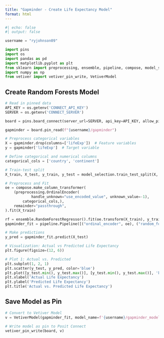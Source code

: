 ```yaml
---
title: "Gapminder - Create Life Expectancy Model"
format: html
---
```


```python
#| echo: false
#| output: false

username = "ryjohnson09"

import pins
import os
import pandas as pd
import matplotlib.pyplot as plt
from sklearn import preprocessing, ensemble, pipeline, compose, model_selection
import numpy as np
from vetiver import vetiver_pin_write, VetiverModel
```


## Create Random Forests Model

```python
# Read in pinned data
API_KEY = os.getenv('CONNECT_API_KEY')
SERVER = os.getenv('CONNECT_SERVER')

board = pins.board_connect(server_url=SERVER, api_key=API_KEY, allow_pickle_read=True)

gapminder = board.pin_read(f"{username}/gapminder")

# Preprocess categorical variables
X = gapminder.drop(columns=['lifeExp'])  # Feature variables
y = gapminder['lifeExp']  # Target variable

# Define categorical and numerical columns
categorical_cols = ['country', 'continent']

# Train-test split
X_train, X_test, y_train, y_test = model_selection.train_test_split(X, y, test_size=0.2)

# Preprocess and Fit
oe = compose.make_column_transformer(
    (preprocessing.OrdinalEncoder(
            handle_unknown="use_encoded_value", unknown_value=-1),
        categorical_cols,),
    remainder="passthrough",
).fit(X_train)

rf = ensemble.RandomForestRegressor().fit(oe.transform(X_train), y_train)
gapminder_fit = pipeline.Pipeline([("ordinal_encoder", oe), ("random_forest", rf)])

# Make predictions
y_pred = gapminder_fit.predict(X_test)

# Visualization: Actual vs Predicted Life Expectancy
plt.figure(figsize=(12, 6))

# Plot 1: Actual vs. Predicted
plt.subplot(1, 2, 1)
plt.scatter(y_test, y_pred, color='blue')
plt.plot([y_test.min(), y_test.max()], [y_test.min(), y_test.max()], 'k--', lw=2)
plt.xlabel('Actual Life Expectancy')
plt.ylabel('Predicted Life Expectancy')
plt.title('Actual vs. Predicted Life Expectancy')
```

## Save Model as Pin

```python
# Convert to Vetiver Model
v = VetiverModel(gapminder_fit, model_name=f'{username}/gapminder_model_rf', prototype_data=X)

# Write model as pin to Posit Connect
vetiver_pin_write(board, v)
```